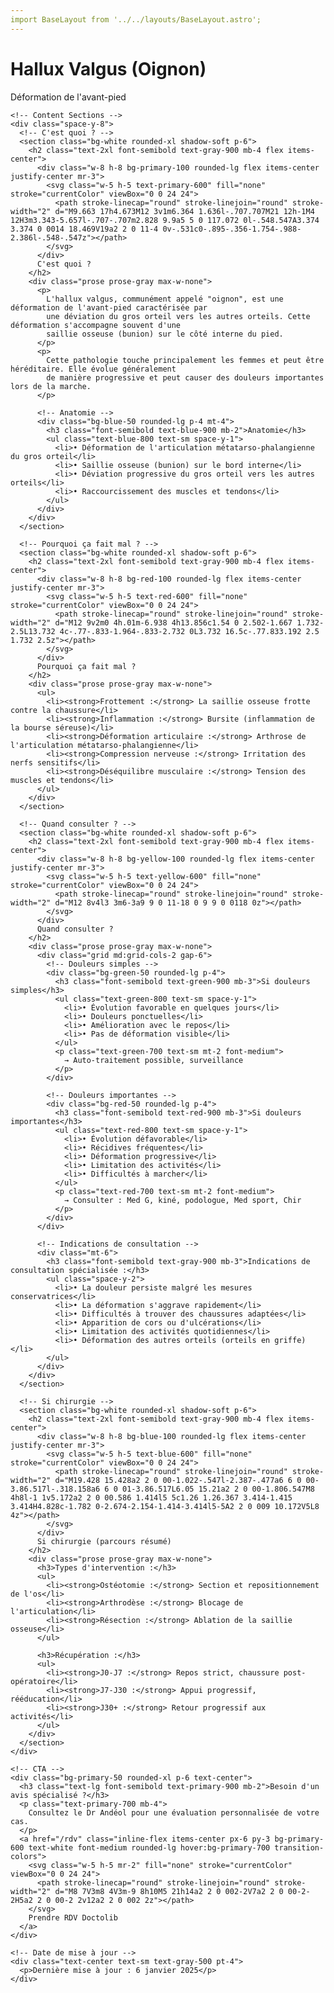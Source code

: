```yaml
---
import BaseLayout from '../../layouts/BaseLayout.astro';
---
```


<BaseLayout title="Hallux Valgus (Oignon) | Ma Santé – Pied Cheville">
  <div class="max-w-4xl mx-auto space-y-8">
    <!-- Header -->
    <div class="text-center">
      <h1 class="text-3xl font-bold text-gray-900 mb-4">Hallux Valgus (Oignon)</h1>
      <p class="text-lg text-gray-600">Déformation de l'avant-pied</p>
    </div>

    <!-- Content Sections -->
    <div class="space-y-8">
      <!-- C'est quoi ? -->
      <section class="bg-white rounded-xl shadow-soft p-6">
        <h2 class="text-2xl font-semibold text-gray-900 mb-4 flex items-center">
          <div class="w-8 h-8 bg-primary-100 rounded-lg flex items-center justify-center mr-3">
            <svg class="w-5 h-5 text-primary-600" fill="none" stroke="currentColor" viewBox="0 0 24 24">
              <path stroke-linecap="round" stroke-linejoin="round" stroke-width="2" d="M9.663 17h4.673M12 3v1m6.364 1.636l-.707.707M21 12h-1M4 12H3m3.343-5.657l-.707-.707m2.828 9.9a5 5 0 117.072 0l-.548.547A3.374 3.374 0 0014 18.469V19a2 2 0 11-4 0v-.531c0-.895-.356-1.754-.988-2.386l-.548-.547z"></path>
            </svg>
          </div>
          C'est quoi ?
        </h2>
        <div class="prose prose-gray max-w-none">
          <p>
            L'hallux valgus, communément appelé "oignon", est une déformation de l'avant-pied caractérisée par 
            une déviation du gros orteil vers les autres orteils. Cette déformation s'accompagne souvent d'une 
            saillie osseuse (bunion) sur le côté interne du pied.
          </p>
          <p>
            Cette pathologie touche principalement les femmes et peut être héréditaire. Elle évolue généralement 
            de manière progressive et peut causer des douleurs importantes lors de la marche.
          </p>
          
          <!-- Anatomie -->
          <div class="bg-blue-50 rounded-lg p-4 mt-4">
            <h3 class="font-semibold text-blue-900 mb-2">Anatomie</h3>
            <ul class="text-blue-800 text-sm space-y-1">
              <li>• Déformation de l'articulation métatarso-phalangienne du gros orteil</li>
              <li>• Saillie osseuse (bunion) sur le bord interne</li>
              <li>• Déviation progressive du gros orteil vers les autres orteils</li>
              <li>• Raccourcissement des muscles et tendons</li>
            </ul>
          </div>
        </div>
      </section>

      <!-- Pourquoi ça fait mal ? -->
      <section class="bg-white rounded-xl shadow-soft p-6">
        <h2 class="text-2xl font-semibold text-gray-900 mb-4 flex items-center">
          <div class="w-8 h-8 bg-red-100 rounded-lg flex items-center justify-center mr-3">
            <svg class="w-5 h-5 text-red-600" fill="none" stroke="currentColor" viewBox="0 0 24 24">
              <path stroke-linecap="round" stroke-linejoin="round" stroke-width="2" d="M12 9v2m0 4h.01m-6.938 4h13.856c1.54 0 2.502-1.667 1.732-2.5L13.732 4c-.77-.833-1.964-.833-2.732 0L3.732 16.5c-.77.833.192 2.5 1.732 2.5z"></path>
            </svg>
          </div>
          Pourquoi ça fait mal ?
        </h2>
        <div class="prose prose-gray max-w-none">
          <ul>
            <li><strong>Frottement :</strong> La saillie osseuse frotte contre la chaussure</li>
            <li><strong>Inflammation :</strong> Bursite (inflammation de la bourse séreuse)</li>
            <li><strong>Déformation articulaire :</strong> Arthrose de l'articulation métatarso-phalangienne</li>
            <li><strong>Compression nerveuse :</strong> Irritation des nerfs sensitifs</li>
            <li><strong>Déséquilibre musculaire :</strong> Tension des muscles et tendons</li>
          </ul>
        </div>
      </section>

      <!-- Quand consulter ? -->
      <section class="bg-white rounded-xl shadow-soft p-6">
        <h2 class="text-2xl font-semibold text-gray-900 mb-4 flex items-center">
          <div class="w-8 h-8 bg-yellow-100 rounded-lg flex items-center justify-center mr-3">
            <svg class="w-5 h-5 text-yellow-600" fill="none" stroke="currentColor" viewBox="0 0 24 24">
              <path stroke-linecap="round" stroke-linejoin="round" stroke-width="2" d="M12 8v4l3 3m6-3a9 9 0 11-18 0 9 9 0 0118 0z"></path>
            </svg>
          </div>
          Quand consulter ?
        </h2>
        <div class="prose prose-gray max-w-none">
          <div class="grid md:grid-cols-2 gap-6">
            <!-- Douleurs simples -->
            <div class="bg-green-50 rounded-lg p-4">
              <h3 class="font-semibold text-green-900 mb-3">Si douleurs simples</h3>
              <ul class="text-green-800 text-sm space-y-1">
                <li>• Évolution favorable en quelques jours</li>
                <li>• Douleurs ponctuelles</li>
                <li>• Amélioration avec le repos</li>
                <li>• Pas de déformation visible</li>
              </ul>
              <p class="text-green-700 text-sm mt-2 font-medium">
                → Auto-traitement possible, surveillance
              </p>
            </div>

            <!-- Douleurs importantes -->
            <div class="bg-red-50 rounded-lg p-4">
              <h3 class="font-semibold text-red-900 mb-3">Si douleurs importantes</h3>
              <ul class="text-red-800 text-sm space-y-1">
                <li>• Évolution défavorable</li>
                <li>• Récidives fréquentes</li>
                <li>• Déformation progressive</li>
                <li>• Limitation des activités</li>
                <li>• Difficultés à marcher</li>
              </ul>
              <p class="text-red-700 text-sm mt-2 font-medium">
                → Consulter : Med G, kiné, podologue, Med sport, Chir
              </p>
            </div>
          </div>

          <!-- Indications de consultation -->
          <div class="mt-6">
            <h3 class="font-semibold text-gray-900 mb-3">Indications de consultation spécialisée :</h3>
            <ul class="space-y-2">
              <li>• La douleur persiste malgré les mesures conservatrices</li>
              <li>• La déformation s'aggrave rapidement</li>
              <li>• Difficultés à trouver des chaussures adaptées</li>
              <li>• Apparition de cors ou d'ulcérations</li>
              <li>• Limitation des activités quotidiennes</li>
              <li>• Déformation des autres orteils (orteils en griffe)</li>
            </ul>
          </div>
        </div>
      </section>

      <!-- Si chirurgie -->
      <section class="bg-white rounded-xl shadow-soft p-6">
        <h2 class="text-2xl font-semibold text-gray-900 mb-4 flex items-center">
          <div class="w-8 h-8 bg-blue-100 rounded-lg flex items-center justify-center mr-3">
            <svg class="w-5 h-5 text-blue-600" fill="none" stroke="currentColor" viewBox="0 0 24 24">
              <path stroke-linecap="round" stroke-linejoin="round" stroke-width="2" d="M19.428 15.428a2 2 0 00-1.022-.547l-2.387-.477a6 6 0 00-3.86.517l-.318.158a6 6 0 01-3.86.517L6.05 15.21a2 2 0 00-1.806.547M8 4h8l-1 1v5.172a2 2 0 00.586 1.414l5 5c1.26 1.26.367 3.414-1.415 3.414H4.828c-1.782 0-2.674-2.154-1.414-3.414l5-5A2 2 0 009 10.172V5L8 4z"></path>
            </svg>
          </div>
          Si chirurgie (parcours résumé)
        </h2>
        <div class="prose prose-gray max-w-none">
          <h3>Types d'intervention :</h3>
          <ul>
            <li><strong>Ostéotomie :</strong> Section et repositionnement de l'os</li>
            <li><strong>Arthrodèse :</strong> Blocage de l'articulation</li>
            <li><strong>Résection :</strong> Ablation de la saillie osseuse</li>
          </ul>
          
          <h3>Récupération :</h3>
          <ul>
            <li><strong>J0-J7 :</strong> Repos strict, chaussure post-opératoire</li>
            <li><strong>J7-J30 :</strong> Appui progressif, rééducation</li>
            <li><strong>J30+ :</strong> Retour progressif aux activités</li>
          </ul>
        </div>
      </section>
    </div>

    <!-- CTA -->
    <div class="bg-primary-50 rounded-xl p-6 text-center">
      <h3 class="text-lg font-semibold text-primary-900 mb-2">Besoin d'un avis spécialisé ?</h3>
      <p class="text-primary-700 mb-4">
        Consultez le Dr Andéol pour une évaluation personnalisée de votre cas.
      </p>
      <a href="/rdv" class="inline-flex items-center px-6 py-3 bg-primary-600 text-white font-medium rounded-lg hover:bg-primary-700 transition-colors">
        <svg class="w-5 h-5 mr-2" fill="none" stroke="currentColor" viewBox="0 0 24 24">
          <path stroke-linecap="round" stroke-linejoin="round" stroke-width="2" d="M8 7V3m8 4V3m-9 8h10M5 21h14a2 2 0 002-2V7a2 2 0 00-2-2H5a2 2 0 00-2 2v12a2 2 0 002 2z"></path>
        </svg>
        Prendre RDV Doctolib
      </a>
    </div>

    <!-- Date de mise à jour -->
    <div class="text-center text-sm text-gray-500 pt-4">
      <p>Dernière mise à jour : 6 janvier 2025</p>
    </div>
  </div>
</BaseLayout>

